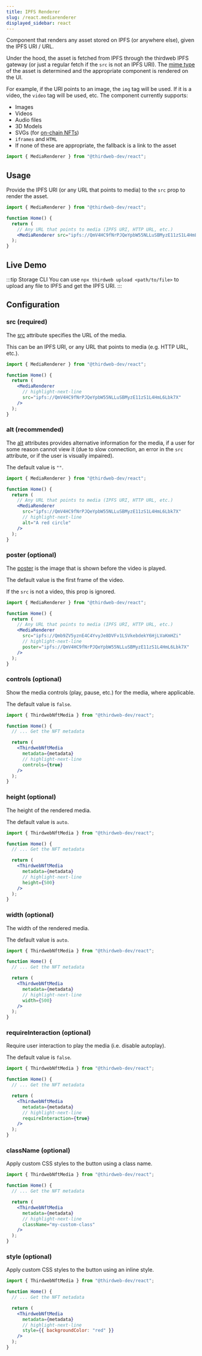 ```yaml
---
title: IPFS Renderer
slug: /react.mediarenderer
displayed_sidebar: react
---
```



Component that renders any asset stored on IPFS (or anywhere else), given the IPFS URI / URL.

Under the hood, the asset is fetched from IPFS through the thirdweb IPFS gateway (or just
a regular fetch if the `src` is not an IPFS URI).
The [mime type](https://developer.mozilla.org/en-US/docs/Web/HTTP/Basics_of_HTTP/MIME_types) of the
asset is determined and the appropriate component is rendered on the UI.

For example, if the URI points to an image, the `img` tag will be used. If it is a video, the `video` tag will be used, etc.
The component currently supports:

- Images
- Videos
- Audio files
- 3D Models
- SVGs (for [on-chain NFTs](https://blog.thirdweb.com/guides/how-to-create-on-chain-nfts-with-thirdweb/))
- `iframes` and `HTML`
- If none of these are appropriate, the fallback is a link to the asset

```jsx
import { MediaRenderer } from "@thirdweb-dev/react";
```

## Usage

Provide the IPFS URI (or any URL that points to media) to the `src` prop to render the asset.

```jsx
import { MediaRenderer } from "@thirdweb-dev/react";

function Home() {
  return (
    // Any URL that points to media (IPFS URI, HTTP URL, etc.)
    <MediaRenderer src="ipfs://QmV4HC9fNrPJQeYpbW55NLLuSBMyzE11zS1L4HmL6Lbk7X" />
  );
}
```

## Live Demo

<MediaRendererEditor />

:::tip Storage CLI
You can use `npx thirdweb upload <path/to/file>` to upload any file to IPFS and get the IPFS URI.
:::

## Configuration

### src (required)

The [src](https://www.w3schools.com/tags/att_img_src.asp) attribute specifies the URL of the media.

This can be an IPFS URI, or any URL that points to media (e.g. HTTP URL, etc.).

```jsx
import { MediaRenderer } from "@thirdweb-dev/react";

function Home() {
  return (
    <MediaRenderer
      // highlight-next-line
      src="ipfs://QmV4HC9fNrPJQeYpbW55NLLuSBMyzE11zS1L4HmL6Lbk7X"
    />
  );
}
```

### alt (recommended)

The [alt](https://www.w3schools.com/tags/att_img_alt.asp) attributes provides alternative
information for the media, if a user for some reason cannot view it
(due to slow connection, an error in the `src` attribute, or if the user is visually impaired).

The default value is `""`.

```jsx
import { MediaRenderer } from "@thirdweb-dev/react";

function Home() {
  return (
    // Any URL that points to media (IPFS URI, HTTP URL, etc.)
    <MediaRenderer
      src="ipfs://QmV4HC9fNrPJQeYpbW55NLLuSBMyzE11zS1L4HmL6Lbk7X"
      // highlight-next-line
      alt="A red circle"
    />
  );
}
```

### poster (optional)

The [poster](https://www.w3schools.com/tags/att_video_poster.asp) is the image
that is shown before the video is played.

The default value is the first frame of the video.

If the `src` is not a video, this prop is ignored.

```jsx
import { MediaRenderer } from "@thirdweb-dev/react";

function Home() {
  return (
    // Any URL that points to media (IPFS URI, HTTP URL, etc.)
    <MediaRenderer
      src="ipfs://Qmb9ZV5yznE4C4YvyJe8DVFv1LSVkebdekY6HjLVaKmHZi"
      // highlight-next-line
      poster="ipfs://QmV4HC9fNrPJQeYpbW55NLLuSBMyzE11zS1L4HmL6Lbk7X"
    />
  );
}
```

### controls (optional)

Show the media controls (play, pause, etc.) for the media, where applicable.

The default value is `false`.

```jsx
import { ThirdwebNftMedia } from "@thirdweb-dev/react";

function Home() {
  // ... Get the NFT metadata

  return (
    <ThirdwebNftMedia
      metadata={metadata}
      // highlight-next-line
      controls={true}
    />
  );
}
```

### height (optional)

The height of the rendered media.

The default value is `auto`.

```jsx
import { ThirdwebNftMedia } from "@thirdweb-dev/react";

function Home() {
  // ... Get the NFT metadata

  return (
    <ThirdwebNftMedia
      metadata={metadata}
      // highlight-next-line
      height={500}
    />
  );
}
```

### width (optional)

The width of the rendered media.

The default value is `auto`.

```jsx
import { ThirdwebNftMedia } from "@thirdweb-dev/react";

function Home() {
  // ... Get the NFT metadata

  return (
    <ThirdwebNftMedia
      metadata={metadata}
      // highlight-next-line
      width={500}
    />
  );
}
```

### requireInteraction (optional)

Require user interaction to play the media (i.e. disable autoplay).

The default value is `false`.

```jsx
import { ThirdwebNftMedia } from "@thirdweb-dev/react";

function Home() {
  // ... Get the NFT metadata

  return (
    <ThirdwebNftMedia
      metadata={metadata}
      // highlight-next-line
      requireInteraction={true}
    />
  );
}
```

### className (optional)

Apply custom CSS styles to the button using a class name.

```jsx
import { ThirdwebNftMedia } from "@thirdweb-dev/react";

function Home() {
  // ... Get the NFT metadata

  return (
    <ThirdwebNftMedia
      metadata={metadata}
      // highlight-next-line
      className="my-custom-class"
    />
  );
}
```

### style (optional)

Apply custom CSS styles to the button using an inline style.

```jsx
import { ThirdwebNftMedia } from "@thirdweb-dev/react";

function Home() {
  // ... Get the NFT metadata

  return (
    <ThirdwebNftMedia
      metadata={metadata}
      // highlight-next-line
      style={{ backgroundColor: "red" }}
    />
  );
}
```
